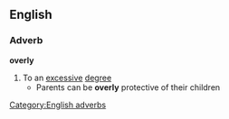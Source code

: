 ==English==
===Adverb===
'''overly'''
#To an [[excessive]] [[degree]]
#* Parents can be '''overly''' protective of their children
[[Category:English adverbs]]
